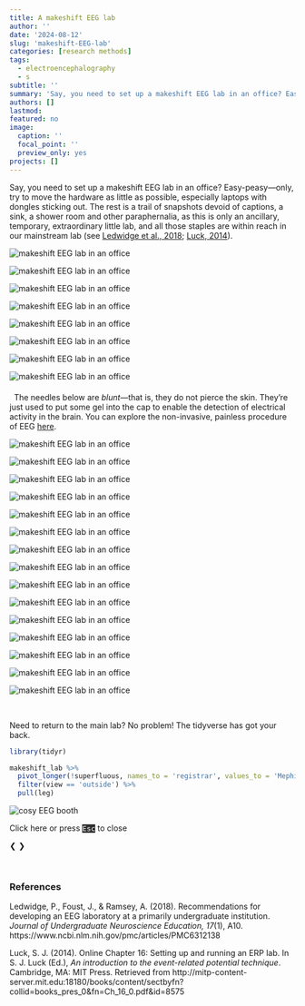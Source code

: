 ```yaml
---
title: A makeshift EEG lab
author: ''
date: '2024-08-12'
slug: 'makeshift-EEG-lab'
categories: [research methods]
tags:
  - electroencephalography
  - s
subtitle: ''
summary: 'Say, you need to set up a makeshift EEG lab in an office? Easy-peasy---only, try to move the hardware as little as possible, especially laptops with dongles sticking out. The rest is a trail of snapshots devoid of captions, a sink, a shower room and other paraphernalia, as this is only an ancillary, temporary, extraordinary little lab, and all those staples are within reach in our mainstream lab (see Ledwidge et al., 2018; Luck, 2014).'
authors: []
lastmod: 
featured: no
image:
  caption: ''
  focal_point: ''
  preview_only: yes
projects: []
---
```



Say, you need to set up a makeshift EEG lab in an office? Easy-peasy---only, try to move the hardware as little as possible, especially laptops with dongles sticking out. The rest is a trail of snapshots devoid of captions, a sink, a shower room and other paraphernalia, as this is only an ancillary, temporary, extraordinary little lab, and all those staples are within reach in our mainstream lab (see [Ledwidge et al., 2018](#references); [Luck, 2014](#references)).


<!-- Main Article Images (clickable to Open Modal) -->
<div class='image-gallery'>

<div class='imageContainer'>
  <img src='images/1.webp' alt='makeshift EEG lab in an office'>
  <i class='expand-icon fas fa-expand-alt'></i>
</div>

<div class='imageContainer'>
  <img src='images/2.webp' alt='makeshift EEG lab in an office'>
  <i class='expand-icon fas fa-expand-alt'></i>
</div>

<div class='imageContainer'>
  <img src='images/3.webp' alt='makeshift EEG lab in an office'>
  <i class='expand-icon fas fa-expand-alt'></i>
</div>

<div class='imageContainer'>
  <img src='images/3a.webp' alt='makeshift EEG lab in an office'>
  <i class='expand-icon fas fa-expand-alt'></i>
</div>

<div class='imageContainer'>
  <img src='images/4.webp' alt='makeshift EEG lab in an office'>
  <i class='expand-icon fas fa-expand-alt'></i>
</div>

<div class='imageContainer'>
  <img src='images/5.webp' alt='makeshift EEG lab in an office'>
  <i class='expand-icon fas fa-expand-alt'></i>
</div>

<div class='imageContainer'>
  <img src='images/6.webp' alt='makeshift EEG lab in an office'>
  <i class='expand-icon fas fa-expand-alt'></i>
</div>

<div class='imageContainer'>
  <img src='images/7.webp' alt='makeshift EEG lab in an office'>
  <i class='expand-icon fas fa-expand-alt'></i>
</div>

</div>


<div class='alert alert-info' role='alert' style='margin-top: 4%; margin-bottom: 2%; padding-bottom: 0;'>
<i class='fas fa-smile'></i>  The needles below are *blunt*---that is, they do not pierce the skin. They're just used to put some gel into the cap to enable the detection of electrical activity in the brain. You can explore the non-invasive, painless procedure of EEG [here](/2024/lowering-impedance-in-electroencephalography-using-a-blunt-needle-electrolyte-gel-and-wiggling). 
</div>


<!-- Main Article Images (clickable to Open Modal) -->
<div class='image-gallery'>

<div class='imageContainer'>
  <img src='images/8.webp' alt='makeshift EEG lab in an office'>
  <i class='expand-icon fas fa-expand-alt'></i>
</div>

<div class='imageContainer'>
  <img src='images/8a.webp' alt='makeshift EEG lab in an office'>
  <i class='expand-icon fas fa-expand-alt'></i>
</div>

<div class='imageContainer'>
  <img src='images/9.webp' alt='makeshift EEG lab in an office'>
  <i class='expand-icon fas fa-expand-alt'></i>
</div>

<div class='imageContainer'>
  <img src='images/10.webp' alt='makeshift EEG lab in an office'>
  <i class='expand-icon fas fa-expand-alt'></i>
</div>

<div class='imageContainer'>
  <img src='images/10a.webp' alt='makeshift EEG lab in an office'>
  <i class='expand-icon fas fa-expand-alt'></i>
</div>

<div class='imageContainer'>
  <img src='images/11.webp' alt='makeshift EEG lab in an office'>
  <i class='expand-icon fas fa-expand-alt'></i>
</div>

<div class='imageContainer'>
  <img src='images/12.webp' alt='makeshift EEG lab in an office'>
  <i class='expand-icon fas fa-expand-alt'></i>
</div>

<div class='imageContainer'>
  <img src='images/13.webp' alt='makeshift EEG lab in an office'>
  <i class='expand-icon fas fa-expand-alt'></i>
</div>

<div class='imageContainer'>
  <img src='images/14.webp' alt='makeshift EEG lab in an office'>
  <i class='expand-icon fas fa-expand-alt'></i>
</div>

<div class='imageContainer'>
  <img src='images/15.webp' alt='makeshift EEG lab in an office'>
  <i class='expand-icon fas fa-expand-alt'></i>
</div>

<div class='imageContainer'>
  <img src='images/16.webp' alt='makeshift EEG lab in an office'>
  <i class='expand-icon fas fa-expand-alt'></i>
</div>

<div class='imageContainer'>
  <img src='images/17.webp' alt='makeshift EEG lab in an office'>
  <i class='expand-icon fas fa-expand-alt'></i>
</div>

<div class='imageContainer'>
  <img src='images/18.webp' alt='makeshift EEG lab in an office'>
  <i class='expand-icon fas fa-expand-alt'></i>
</div>

<div class='imageContainer'>
  <img src='images/19.webp' alt='makeshift EEG lab in an office'>
  <i class='expand-icon fas fa-expand-alt'></i>
</div>

<div class='imageContainer'>
  <img src='images/20.webp' alt='makeshift EEG lab in an office'>
  <i class='expand-icon fas fa-expand-alt'></i>
</div>

</div>


<br>


Need to return to the main lab? No problem! The tidyverse has got your back. 

```r

library(tidyr)

makeshift_lab %>%
  pivot_longer(!superfluous, names_to = 'registrar', values_to = 'Mephis') %>%
  filter(view == 'outside') %>%
  pull(leg)

```

<div class='imageContainer'>
  <img src='images/cosy EEG booth.jpg' alt='cosy EEG booth'>
  <i class='expand-icon fas fa-expand-alt'></i>
</div>


<!-- Modal -->
<div id='myModal' class='imageModal'>
<div class='imageModal-text imageClose'>Click here or press <kbd style='font-size: 90%; color:white; background-color:#303030;'>Esc</kbd> to close</div>
<div class='imageModal-wrapper'>
  <div class='imageModal-content-wrapper'>
  <!-- Images will be dynamically added here by JavaScript -->
  </div>
</div>
<a class='prev'>❮</a>
<a class='next'>❯</a>
</div>


<br>


### References

Ledwidge, P., Foust, J., & Ramsey, A. (2018). Recommendations for developing an EEG laboratory at a primarily undergraduate institution. *Journal of Undergraduate Neuroscience Education, 17*(1), A10. https://www.ncbi.nlm.nih.gov/pmc/articles/PMC6312138

Luck, S. J. (2014). Online Chapter 16: Setting up and running an ERP lab. In S. J. Luck (Ed.), *An introduction to
the event-related potential technique*. Cambridge, MA: MIT Press. Retrieved from http://mitp-content-server.mit.edu:18180/books/content/sectbyfn?collid=books_pres_0&fn=Ch_16_0.pdf&id=8575

